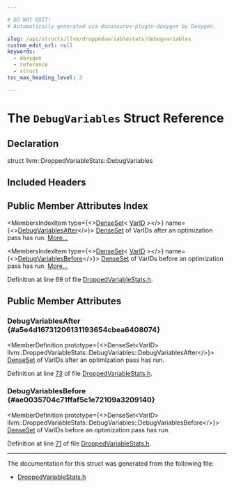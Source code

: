 ```yaml
---

# DO NOT EDIT!
# Automatically generated via docusaurus-plugin-doxygen by Doxygen.

slug: /api/structs/llvm/droppedvariablestats/debugvariables
custom_edit_url: null
keywords:
  - doxygen
  - reference
  - struct
toc_max_heading_level: 3

---
```





# The `DebugVariables` Struct Reference

<DoxygenPage pluginConfig={pluginConfig}>



## Declaration

<CodeBlock>struct llvm::DroppedVariableStats::DebugVariables</CodeBlock>

## Included Headers

<IncludesList>
<IncludesListItem
  filePath="llvm/Passes/DroppedVariableStats.h"
  permalink="/docs/api/files/include/include/llvm/include/llvm/passes/droppedvariablestats-h"
  isLocal="true" />
</IncludesList>

## Public Member Attributes Index

<MembersIndex>

<MembersIndexItem
  type={<><a href="/docs/api/classes/llvm/denseset">DenseSet</a>&lt; <a href="/docs/api/namespaces/llvm/#a07ea053ea2cdbee8e68ebd607c26dc8a">VarID</a> &gt;</>}
  name={<><a href="#a5e4d16731206131193654cbea6408074">DebugVariablesAfter</a></>}>
<a href="/docs/api/classes/llvm/denseset">DenseSet</a> of VarIDs after an optimization pass has run. <a href="#a5e4d16731206131193654cbea6408074">More...</a>
</MembersIndexItem>

<MembersIndexItem
  type={<><a href="/docs/api/classes/llvm/denseset">DenseSet</a>&lt; <a href="/docs/api/namespaces/llvm/#a07ea053ea2cdbee8e68ebd607c26dc8a">VarID</a> &gt;</>}
  name={<><a href="#ae0035704c71ffaf5c1e72109a3209140">DebugVariablesBefore</a></>}>
<a href="/docs/api/classes/llvm/denseset">DenseSet</a> of VarIDs before an optimization pass has run. <a href="#ae0035704c71ffaf5c1e72109a3209140">More...</a>
</MembersIndexItem>

</MembersIndex>


Definition at line 69 of file <a href="/docs/api/files/include/include/llvm/include/llvm/passes/droppedvariablestats-h">DroppedVariableStats.h</a>.

<SectionDefinition>

## Public Member Attributes

### DebugVariablesAfter {#a5e4d16731206131193654cbea6408074}

<MemberDefinition
  prototype={<>DenseSet&lt;VarID&gt; llvm::DroppedVariableStats::DebugVariables::DebugVariablesAfter</>}>
<a href="/docs/api/classes/llvm/denseset">DenseSet</a> of VarIDs after an optimization pass has run.

Definition at line <a href="/docs/api/files/include/include/llvm/include/llvm/passes/droppedvariablestats-h/#l00073">73</a> of file <a href="/docs/api/files/include/include/llvm/include/llvm/passes/droppedvariablestats-h">DroppedVariableStats.h</a>.
</MemberDefinition>

### DebugVariablesBefore {#ae0035704c71ffaf5c1e72109a3209140}

<MemberDefinition
  prototype={<>DenseSet&lt;VarID&gt; llvm::DroppedVariableStats::DebugVariables::DebugVariablesBefore</>}>
<a href="/docs/api/classes/llvm/denseset">DenseSet</a> of VarIDs before an optimization pass has run.

Definition at line <a href="/docs/api/files/include/include/llvm/include/llvm/passes/droppedvariablestats-h/#l00071">71</a> of file <a href="/docs/api/files/include/include/llvm/include/llvm/passes/droppedvariablestats-h">DroppedVariableStats.h</a>.
</MemberDefinition>

</SectionDefinition>

<hr/>

The documentation for this struct was generated from the following file:

<ul>
<li><a href="/docs/api/files/include/include/llvm/include/llvm/passes/droppedvariablestats-h">DroppedVariableStats.h</a></li>
</ul>

</DoxygenPage>
